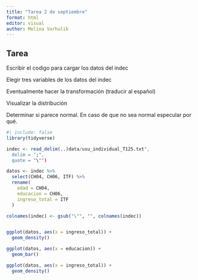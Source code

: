 ```yaml
---
title: "Tarea 2 de septiembre"
format: html
editor: visual
author: Melina Varhulik
---
```


## Tarea

Escribir el codigo para cargar los datos del indec

Elegir tres variables de los datos del indec

Eventualmente hacer la transformación (traducir al español)

Visualizar la distribución

Determinar si parece normal. En caso de que no sea normal especular por qué.

```r
#| include: false
library(tidyverse)
```

```r

indec <- read_delim(..)data/usu_individual_T125.txt",
  delim = ";",
  quote = "\"")
```

```r
datos <- indec %>%
  select(CH04, CH06, ITF) %>%
  rename(
    edad = CH04,
    educacion = CH06,
    ingreso_total = ITF
  )
```

```r
colnames(indec) <- gsub("\"", "", colnames(indec))
```

```r

```

```r
ggplot(datos, aes(x = ingreso_total)) +
  geom_density()
```

```r
ggplot(datos, aes(x = educacion)) +
  geom_bar()
```

```r
ggplot(datos, aes(x = ingreso_total)) +
  geom_density()
```
